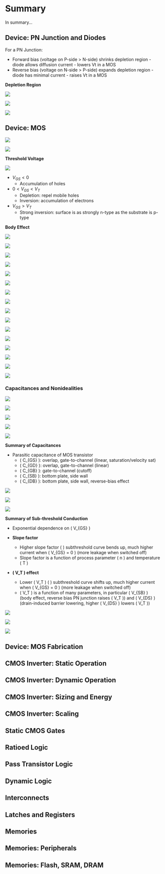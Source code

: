 # Summary

In summary...

## Device: PN Junction and Diodes

For a PN Junction:

- Forward bias (voltage on P-side > N-side) shrinks depletion region - diode allows diffusion current - lowers Vt in a MOS
- Reverse bias (voltage on N-side > P-side) expands depletion region - diode has minimal current - raises Vt in a MOS

**Depletion Region**

![](images/summary/pn-depletionregion.png)

![](images/summary/pn-fb.png)

![](images/summary/pn-rb.png)


## Device: MOS

![](images/summary/nmos.png)

![](images/summary/pmos.png)

**Threshold Voltage**

![](images/summary/vth.png)

- $V_{GS} < 0$
  - Accumulation of holes
- $0 < V_{GS} < V_T$
  - Depletion: repel mobile holes
  - Inversion: accumulation of electrons
- $V_{GS} > V_T$
  - Strong inversion: surface is as strongly n-type as the substrate is p-type

**Body Effect**

![](images/summary/bodyeffect.png)

![](images/summary/linearnmos.png)

![](images/summary/nmossat.png)

![](images/summary/long-channel.png)

![](images/summary/longchannelc-v.png)

![](images/summary/model-analysis-simple.png)

![](images/summary/shortchannel-cv.png)

![](images/summary/velosat.png)

![](images/summary/longshort-i-v.png)

![](images/summary/longshort-iv2.png)

![](images/summary/longshort-iv3.png)

![](images/summary/unifiedmodel.png)

![](images/summary/mos-model-regions.png)

![](images/summary/pmos-iv.png)

![](images/summary/transistor-switch.png)

![](images/summary/transistor-switch2.png)

### Capacitances and Nonidealities

![](images/summary/paracap.png)

![](images/summary/gateoverlapcap.png)

![](images/summary/gatechan-cap.png)


![](images/summary/gatecap.png)

![](images/summary/junc-cap.png)

**Summary of Capacitances**

- Parasitic capacitance of MOS transistor
  - \( C_{GS} \): overlap, gate-to-channel (linear, saturation/velocity sat)
  - \( C_{GD} \): overlap, gate-to-channel (linear)
  - \( C_{GB} \): gate-to-channel (cutoff)
  - \( C_{SB} \): bottom plate, side wall
  - \( C_{DB} \): bottom plate, side wall, reverse-bias effect


![](images/summary/thresh-var.png)

![](images/summary/sub-thresh-cond.png)

![](images/summary/sub-thresh-iv.png)

**Summary of Sub-threshold Conduction**

- Exponential dependence on \( V_{GS} \)

- **Slope factor**
  - Higher slope factor \( \rightarrow \) subthreshold curve bends up, much higher current when \( V_{GS} = 0 \) (more leakage when switched off)
  - Slope factor is a function of process parameter \( n \) and temperature \( T \)

- **\( V_T \) effect**
  - Lower \( V_T \) \( \rightarrow \) subthreshold curve shifts up, much higher current when \( V_{GS} = 0 \) (more leakage when switched off)
  - \( V_T \) is a function of many parameters, in particular \( V_{SB} \) (body effect, reverse bias PN junction raises \( V_T \)) and \( V_{DS} \) (drain-induced barrier lowering, higher \( V_{DS} \) lowers \( V_T \))

![](images/summary/para-resis.png)

![](images/summary/circ-sim.png)

![](images/summary/iv-char-nmos.png)


## Device: MOS Fabrication


## CMOS Inverter: Static Operation


## CMOS Inverter: Dynamic Operation


## CMOS Inverter: Sizing and Energy

## CMOS Inverter: Scaling


## Static CMOS Gates


## Ratioed Logic

## Pass Transistor Logic


## Dynamic Logic

## Interconnects


## Latches and Registers



## Memories


## Memories: Peripherals

## Memories: Flash, SRAM, DRAM

